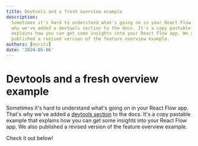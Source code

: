 ```yaml
---
title: Devtools and a fresh overview example
description:
  Sometimes it's hard to understand what's going on in your React Flow app. That's
  why we've added a devtools section to the docs. It's a copy pastable example that
  explains how you can get some insights into your React Flow app. We also
  published a revised version of the feature overview example.
authors: [moritz]
date: '2024-05-06'
---
```



# Devtools and a fresh overview example

Sometimes it's hard to understand what's going on in your React Flow app. That's
why we've added a [devtools section](/learn/advanced-use/devtools-and-debugging)
to the docs. It's a copy pastable example that explains how you can get some
insights into your React Flow app. We also published a revised version of the
feature overview example.

Check it out below!

<RemoteCodeViewer
  route="examples/misc/overview"
  framework="react"
  showEditor={false}
/>
